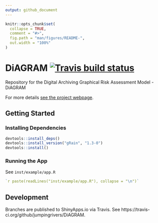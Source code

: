```yaml
---
output: github_document
---
```


<!-- README.md is generated from README.Rmd. Please edit that file -->

```r
knitr::opts_chunk$set(
  collapse = TRUE,
  comment = "#>",
  fig.path = "man/figures/README-",
  out.width = "100%"
)
```

# DiAGRAM  [![Travis build status](https://travis-ci.com/github/nationalarchives/DiAGRAM.svg?branch=master)](https://travis-ci.com/github/nationalarchives/DiAGRAM)

Repository for the Digital Archiving Graphical Risk Assessment Model - DiAGRAM

For more details [see the project webpage](https://nationalarchives.gov.uk/information-management/manage-information/preserving-digital-records/research-collaboration/safeguarding-the-nations-digital-memory/).

## Getting Started

### Installing Dependencies

```R
devtools::install_deps()
devtools::install_version("gRain", "1.3-0")
devtools::install()
```

### Running the App

See `inst/example/app.R`

```R
`r paste(readLines("inst/example/app.R"), collapse = "\n")`
```

## Development

Branches are published to ShinyApps.io via Travis. See https://travis-ci.org/github/jumpingrivers/DiAGRAM.
